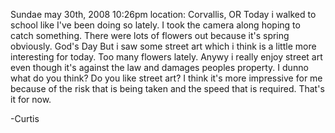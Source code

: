 Sundae
may 30th, 2008 10:26pm
location: Corvallis, OR
Today i walked to school like I've been doing so lately. I took the camera along hoping to catch something. There were lots of flowers out because it's spring obviously.
God's Day
But i saw some street art which i think is a little more interesting for today. Too many flowers lately. Anywy i really enjoy street art even though it's against the law and damages peoples property. I dunno what do you think? Do you like street art? I think it's more impressive for me because of the risk that is being taken and the speed that is required. That's it for now.

-Curtis
